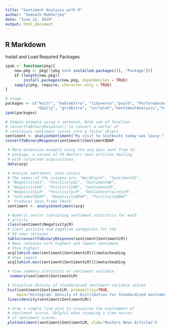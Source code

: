 ```yaml
---
title: "Sentiment Analysis with R"
author: "Somnath Mukherjee"
date: "June 12, 2019"
output: html_document
---
```


## R Markdown

Install and Load Required Packages  

```r
ipak <- function(pkg){
    new.pkg <- pkg[!(pkg %in% installed.packages()[, "Package"])]
    if (length(new.pkg)) 
        install.packages(new.pkg, dependencies = TRUE)
    sapply(pkg, require, character.only = TRUE)
}

# usage
packages <- c("knitr", "kableExtra", "tidyverse","psych", "PerformanceAnalytics",
              "GGally", "gridExtra", "corrplot","SentimentAnalysis","tm")
ipak(packages)

```



```r
# Simple example using a sentence. Note use of function 
# convertToBinaryResponse() to convert a vector of
# continuous sentiment scores into a factor object.
sentiment <- analyzeSentiment("My visit to Starbucks today was lousy.")
convertToBinaryResponse(sentiment)$SentimentQDAP

```

```r
 # More extensive example using the acq data sent from tm
 # package, a corpus of 50 Reuters news articles dealing 
 # with corporate acquisitions.
 data(acq)
```


```r
 # Analyze sentiment, pass corpus
 # The names of the columns are: "WordCount", "SentimentGI",
 # "NegativityGI", "PositivityGI", "SentimentHE",
 # "NegativityHE", "PositivityHE", "SentimentLM",
 # "NegativityLM", "PositivityLM", "RatioUncertaintyLM",
 # "SentimentQDAP", "NegativityQDAP", "PositivityQDAP"
 #  Produces data frame 50x14
 sentiment <- analyzeSentiment(acq) 

```

```r
 # Numeric vector containing sentiment statistics for each
 # article
 class(sentiment$NegativityLM)
 # Count positive and negative categories for the 
 # 50 news releases. 
 table(convertToBinaryResponse(sentiment$SentimentLM))
 # News releases with highest and lowest sentiment
 # Show highest 
 acq[[which.max(sentiment$SentimentLM)]]$meta$heading
 # Show lowest 
 acq[[which.min(sentiment$SentimentLM)]]$meta$heading
```

```r
 # View summary statistics of sentiment variable
  summary(sentiment$SentimentLM)
```

```r
 # Visualize density of standardized sentiment variable values
 hist(sentiment$SentimentLM, probability=TRUE,
     main="Histogram: Density of Distribution for Standardized Sentiment Variable")
 lines(density(sentiment$SentimentLM))
```

```r
 # Draw a simple line plot to visualize the evolvement of 
 # sentiment scores. Helpful when studying a time series 
 # of sentiment scores.
 plotSentiment(sentiment$SentimentLM, xlab="Reuters News Articles")
```


